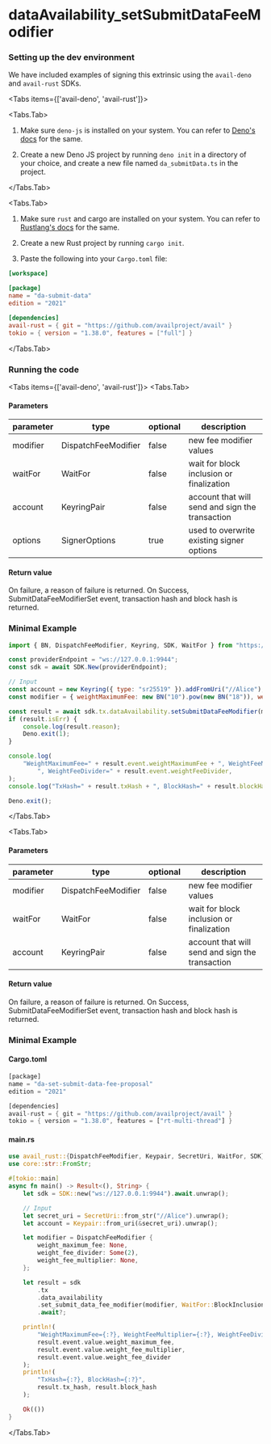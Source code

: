 
# dataAvailability_setSubmitDataFeeModifier

### Setting up the dev environment

We have included examples of signing this extrinsic using the `avail-deno` and `avail-rust` SDKs.

<Tabs items={['avail-deno', 'avail-rust']}>

<Tabs.Tab>

1. Make sure `deno-js` is installed on your system. You can refer to [Deno's docs](https://docs.deno.com/runtime/manual/) for the same.

2. Create a new Deno JS project by running `deno init` in a directory of your choice, and create a new file named `da_submitData.ts`
in the project.

</Tabs.Tab>

<Tabs.Tab>

1. Make sure `rust` and cargo are installed on your system. You can refer to [Rustlang's docs](https://www.rust-lang.org/tools/install) for the same.

2. Create a new Rust project by running `cargo init`.

3. Paste the following into your `Cargo.toml` file:

```toml
[workspace]

[package]
name = "da-submit-data"
edition = "2021"

[dependencies]
avail-rust = { git = "https://github.com/availproject/avail" }
tokio = { version = "1.38.0", features = ["full"] }
```

</Tabs.Tab>
</Tabs>

### Running the code

<Tabs items={['avail-deno', 'avail-rust']}>
<Tabs.Tab>

#### Parameters

| parameter | type                | optional | description                                     |
| --------- | ------------------- | -------- | ----------------------------------------------- |
| modifier  | DispatchFeeModifier | false    | new fee modifier values                         |
| waitFor   | WaitFor             | false    | wait for block inclusion or finalization        |
| account   | KeyringPair         | false    | account that will send and sign the transaction |
| options   | SignerOptions       | true     | used to overwrite existing signer options       |

#### Return value

On failure, a reason of failure is returned. On Success, SubmitDataFeeModifierSet event, transaction hash and block hash is returned.

### Minimal Example

```js
import { BN, DispatchFeeModifier, Keyring, SDK, WaitFor } from "https://raw.githubusercontent.com/availproject/avail/main/avail-deno/src/sdk.ts";

const providerEndpoint = "ws://127.0.0.1:9944";
const sdk = await SDK.New(providerEndpoint);

// Input
const account = new Keyring({ type: "sr25519" }).addFromUri("//Alice");
const modifier = { weightMaximumFee: new BN("10").pow(new BN("18")), weightFeeDivider: 20 } as DispatchFeeModifier;

const result = await sdk.tx.dataAvailability.setSubmitDataFeeModifier(modifier, WaitFor.BlockInclusion, account);
if (result.isErr) {
	console.log(result.reason);
	Deno.exit(1);
}

console.log(
	"WeightMaximumFee=" + result.event.weightMaximumFee + ", WeightFeeMultiplier=" + result.event.weightFeeMultiplier +
		", WeightFeeDivider=" + result.event.weightFeeDivider,
);
console.log("TxHash=" + result.txHash + ", BlockHash=" + result.blockHash);

Deno.exit();
```

</Tabs.Tab>

<Tabs.Tab>

#### Parameters

| parameter | type                | optional | description                                     |
| --------- | ------------------- | -------- | ----------------------------------------------- |
| modifier  | DispatchFeeModifier | false    | new fee modifier values                         |
| waitFor   | WaitFor             | false    | wait for block inclusion or finalization        |
| account   | KeyringPair         | false    | account that will send and sign the transaction |

#### Return value

On failure, a reason of failure is returned. On Success, SubmitDataFeeModifierSet event, transaction hash and block hash is returned.

### Minimal Example

#### Cargo.toml

```rust
[package]
name = "da-set-submit-data-fee-proposal"
edition = "2021"

[dependencies]
avail-rust = { git = "https://github.com/availproject/avail" }
tokio = { version = "1.38.0", features = ["rt-multi-thread"] }
```

#### main.rs

```rust
use avail_rust::{DispatchFeeModifier, Keypair, SecretUri, WaitFor, SDK};
use core::str::FromStr;

#[tokio::main]
async fn main() -> Result<(), String> {
	let sdk = SDK::new("ws://127.0.0.1:9944").await.unwrap();

	// Input
	let secret_uri = SecretUri::from_str("//Alice").unwrap();
	let account = Keypair::from_uri(&secret_uri).unwrap();

	let modifier = DispatchFeeModifier {
		weight_maximum_fee: None,
		weight_fee_divider: Some(2),
		weight_fee_multiplier: None,
	};

	let result = sdk
		.tx
		.data_availability
		.set_submit_data_fee_modifier(modifier, WaitFor::BlockInclusion, &account)
		.await?;

	println!(
		"WeightMaximumFee={:?}, WeightFeeMultiplier={:?}, WeightFeeDivider={:?}",
		result.event.value.weight_maximum_fee,
		result.event.value.weight_fee_multiplier,
		result.event.value.weight_fee_divider
	);
	println!(
		"TxHash={:?}, BlockHash={:?}",
		result.tx_hash, result.block_hash
	);

	Ok(())
}
```

</Tabs.Tab>
</Tabs>